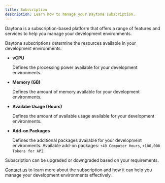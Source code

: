 ```yaml
---
title: Subscription
description: Learn how to manage your Daytona subscription.
---
```


Daytona is a subscription-based platform that offers a range of features and services to help you manage your development environments.

Daytona subscriptions determine the resources available in your development environments:

- **vCPU**

    Defines the processing power available for your development environments.

- **Memory (GB)**

    Defines the amount of memory available for your development environments.

- **Availabe Usage (Hours)**

    Defines the amount of available usage available for your development environments.

- **Add-on Packages**

    Defines the additional packages available for your development environments. Available add-on packages: `+40 Computer Hours`, `+100,000 Tokens for API`.

Subscription can be upgraded or downgraded based on your requirements.

[Contact us](https://go.daytona.io/slack) to learn more about the subscription and how it can help you manage your development environments effectively.
